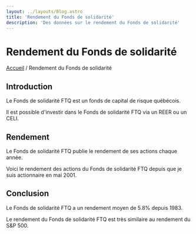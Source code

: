 ```yaml
---
layout: ../layouts/Blog.astro
title: 'Rendement du Fonds de solidarité'
description: 'Des données sur le rendement du Fonds de solidarité'
---
```



# Rendement du Fonds de solidarité

[Accueil](/) / Rendement du Fonds de solidarité

## Introduction

Le Fonds de solidarité FTQ est un fonds de capital de risque québécois.

Il est possible d'investir dans le Fonds de solidarité FTQ via un REER ou un CELI.

## Rendement

Le Fonds de solidarité FTQ publie le rendement de ses actions chaque année.

Voici le rendement des actions du Fonds de solidarité FTQ depuis que je suis actionnaire en mai 2001.

<FondsFTQ client:load />

## Conclusion

Le Fonds de solidarité FTQ a un rendement moyen de 5.8% depuis 1983.

Le rendement du Fonds de solidarité FTQ est très similaire au rendement du S&P 500.
